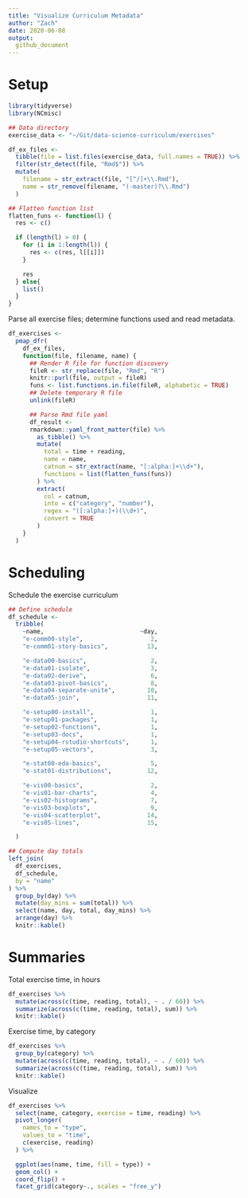 ```yaml
---
title: "Visualize Curriculum Metadata"
author: "Zach"
date: 2020-06-08
output:
  github_document
---
```


# Setup
<!-- -------------------------------------------------- -->

```r
library(tidyverse)
library(NCmisc)

## Data directory
exercise_data <- "~/Git/data-science-curriculum/exercises"

df_ex_files <-
  tibble(file = list.files(exercise_data, full.names = TRUE)) %>%
  filter(str_detect(file, "Rmd$")) %>%
  mutate(
    filename = str_extract(file, "[^/]+\\.Rmd"),
    name = str_remove(filename, "(-master)?\\.Rmd")
  )

## Flatten function list
flatten_funs <- function(l) {
  res <- c()

  if (length(l) > 0) {
    for (i in 1:length(l)) {
      res <- c(res, l[[i]])
    }

    res
  } else{
    list()
  }
}
```

Parse all exercise files; determine functions used and read metadata.

```r
df_exercises <-
  pmap_dfr(
    df_ex_files,
    function(file, filename, name) {
      ## Render R file for function discovery
      fileR <- str_replace(file, "Rmd", "R")
      knitr::purl(file, output = fileR)
      funs <- list.functions.in.file(fileR, alphabetic = TRUE)
      ## Delete temporary R file
      unlink(fileR)

      ## Parse Rmd file yaml
      df_result <-
      rmarkdown::yaml_front_matter(file) %>%
        as_tibble() %>%
        mutate(
          total = time + reading,
          name = name,
          catnum = str_extract(name, "[:alpha:]+\\d+"),
          functions = list(flatten_funs(funs))
        ) %>%
        extract(
          col = catnum,
          into = c("category", "number"),
          regex = "([:alpha:]+)(\\d+)",
          convert = TRUE
        )
    }
  )
```

# Scheduling
<!-- -------------------------------------------------- -->

Schedule the exercise curriculum

```r
## Define schedule
df_schedule <-
  tribble(
    ~name,                           ~day,
    "e-comm00-style",                   2,
    "e-comm01-story-basics",           13,

    "e-data00-basics",                  2,
    "e-data01-isolate",                 3,
    "e-data02-derive",                  6,
    "e-data03-pivot-basics",            8,
    "e-data04-separate-unite",         10,
    "e-data05-join",                   11,

    "e-setup00-install",                1,
    "e-setup01-packages",               1,
    "e-setup02-functions",              1,
    "e-setup03-docs",                   1,
    "e-setup04-rstudio-shortcuts",      1,
    "e-setup05-vectors",                3,

    "e-stat00-eda-basics",              5,
    "e-stat01-distributions",          12,

    "e-vis00-basics",                   2,
    "e-vis01-bar-charts",               4,
    "e-vis02-histograms",               7,
    "e-vis03-boxplots",                 9,
    "e-vis04-scatterplot",             14,
    "e-vis05-lines",                   15,

  )

## Compute day totals
left_join(
  df_exercises,
  df_schedule,
  by = "name"
) %>%
  group_by(day) %>%
  mutate(day_mins = sum(total)) %>%
  select(name, day, total, day_mins) %>%
  arrange(day) %>%
  knitr::kable()
```

# Summaries
<!-- -------------------------------------------------- -->

Total exercise time, in hours

```r
df_exercises %>%
  mutate(across(c(time, reading, total), ~ . / 60)) %>%
  summarize(across(c(time, reading, total), sum)) %>%
  knitr::kable()
```

Exercise time, by category

```r
df_exercises %>%
  group_by(category) %>%
  mutate(across(c(time, reading, total), ~ . / 60)) %>%
  summarize(across(c(time, reading, total), sum)) %>%
  knitr::kable()
```

Visualize

```r
df_exercises %>%
  select(name, category, exercise = time, reading) %>%
  pivot_longer(
    names_to = "type",
    values_to = "time",
    c(exercise, reading)
  ) %>%

  ggplot(aes(name, time, fill = type)) +
  geom_col() +
  coord_flip() +
  facet_grid(category~., scales = "free_y")
```
